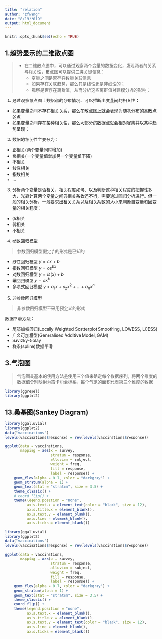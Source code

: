 ```yaml
---
title: "relation"
author: "zfwang"
date: "8/19/2019"
output: html_document
---
```


```r
knitr::opts_chunk$set(echo = TRUE)
```


## 1.趋势显示的二维散点图

> * 在二维散点图中，可以通过观察两个变量的数据变化，发现两者的关系与相关性，散点图可以提供三类关键信息：
>     - 变量之间是否存在数量关联信息
>     - 如果存在关联趋势，那么其是线性还是非线性的；
>     - 观察是否存在离群值，从而分析这些离群值对建模分析的影响；

(1) 通过观察散点图上数据点的分布情况，可以推断出变量间的相关性：

* 如果变量之间不存在相关关系，那么在散点图上就会表现为随机分布的离散点的点
* 如果变量之间存在某种相关性，那么大部分的数据点就会相对密集并以某种趋势呈现；

(2) 数据的相关性主要分为：

* 正相关(两个变量同时增加)
* 负相关(一个变量值增加另一个变量值下降)
* 不相关
* 线性相关
* 指数相关
* ...

(3) 分析两个变量是否相关、相关程度如何、以及判断这种相关程度的把握性多大，光靠计算两个变量之间的相关系数还不行，需要通过回归分析进行。但一般的相关分析，一般要求出相关关系以及相关系数的大小来判断自变量和因变量的相关程度：

* 强相关
* 弱相关
* 不相关

(4) 参数回归模型

> 参数回归模型假定 $f$ 的形式是已知的

* 线性回归模型 $y=ax+b$
* 指数回归模型 $y=ae^{bx}$
* 对数回归模型 $y=ln(x)+b$
* 幂回归模型 $y=ax^{b}$
* 多项式回归模型 $y=a_{1}x+a_{2}x^{2}+ \ldots + a_{n}x^{n}$

(5) 非参数回归模型

> 非参数回归模型不采用预定义的形式

数据平滑方法：

* 局部加权回归(Locally Weighted Scatterplot Smoothing, LOWESS, LOESS)
* 广义可加模型(Generalised Additive Model, GAM)
* Savizky-Golay
* 样条(spline)数据平滑



## 3.气泡图

> 气泡图最基本的使用方法是使用三个值来确定每个数据序列，将两个维度的数据值分别映射为笛卡尔坐标系，每个气泡的面积代表第三个维度的数据


```r
library(ggrepel)
library(ggplot2)

```


## 13.桑基图(Sankey Diagram)

```r
library(ggalluvial)
library(ggplot2)
data("vaccinations")
levels(vaccinations$response) = rev(levels(vaccinations$response))

ggplot(data = vaccinations, 
       mapping = aes(x = survey, 
                     stratum = response, 
                     alluvium = subject,
                     weight = freq,
                     fill = response, 
                     label = response)) +
    geom_flow(alpha = 0.7, color = "darkgray") +
    geom_stratum(alpha = 1) +
    geom_text(stat = "stratum", size = 3.5) +
    theme_classic() +
    # coord_flip() +
    theme(legend.position = "none", 
          axis.text.x = element_text(color = "black", size = 12),
          axis.title.x = element_blank(),
          axis.text.y = element_blank(),
          axis.line = element_blank(),
          axis.ticks = element_blank())
```

```r
library(ggalluvial)
library(ggplot2)
data("vaccinations")
levels(vaccinations$response) = rev(levels(vaccinations$response))

ggplot(data = vaccinations, 
       mapping = aes(x = survey, 
                     stratum = response, 
                     alluvium = subject,
                     weight = freq,
                     fill = response, 
                     label = response)) +
    geom_flow(alpha = 0.7, color = "darkgray") +
    geom_stratum(alpha = 1) +
    geom_text(stat = "stratum", size = 3.5) +
    theme_classic() +
    coord_flip() +
    theme(legend.position = "none", 
          axis.text.x = element_blank(),
          axis.title.x = element_blank(),
          axis.text.y = element_text(color = "black", size = 12),
          axis.line = element_blank(),
          axis.ticks = element_blank())
```




